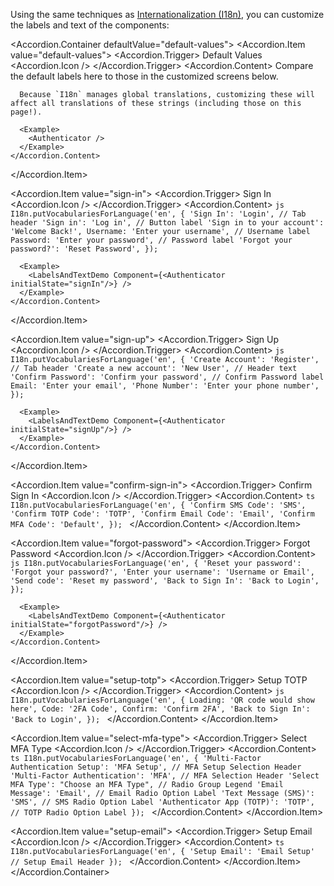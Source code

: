 


Using the same techniques as [Internationalization (I18n)](#internationalization-i18n), you can customize the labels and text of the components:

<Accordion.Container defaultValue="default-values">
  <Accordion.Item value="default-values">
    <Accordion.Trigger>
      <Text fontWeight="bold">Default Values</Text>
      <Accordion.Icon />
    </Accordion.Trigger>
    <Accordion.Content>
      Compare the default labels here to those in the customized screens below.

      Because `I18n` manages global translations, customizing these will affect all translations of these strings (including those on this page!).

      <Example>
        <Authenticator />
      </Example>
    </Accordion.Content>
  </Accordion.Item>

  <Accordion.Item value="sign-in">
    <Accordion.Trigger>
      <Text fontWeight="bold">Sign In</Text>
      <Accordion.Icon />
    </Accordion.Trigger>
    <Accordion.Content>
      ```js
      I18n.putVocabulariesForLanguage('en', {
        'Sign In': 'Login', // Tab header
        'Sign in': 'Log in', // Button label
        'Sign in to your account': 'Welcome Back!',
        Username: 'Enter your username', // Username label
        Password: 'Enter your password', // Password label
        'Forgot your password?': 'Reset Password',
      });
      ```

      <Example>
        <LabelsAndTextDemo Component={<Authenticator initialState="signIn"/>} />
      </Example>
    </Accordion.Content>
  </Accordion.Item>

  <Accordion.Item value="sign-up">
    <Accordion.Trigger>
      <Text fontWeight="bold">Sign Up</Text>
      <Accordion.Icon />
    </Accordion.Trigger>
    <Accordion.Content>
      ```js
      I18n.putVocabulariesForLanguage('en', {
        'Create Account': 'Register', // Tab header
        'Create a new account': 'New User', // Header text
        'Confirm Password': 'Confirm your password', // Confirm Password label
        Email: 'Enter your email',
        'Phone Number': 'Enter your phone number',
      });
      ```

      <Example>
        <LabelsAndTextDemo Component={<Authenticator initialState="signUp"/>} />
      </Example>
    </Accordion.Content>
  </Accordion.Item>

  <Accordion.Item value="confirm-sign-in">
    <Accordion.Trigger>
      <Text fontWeight="bold">Confirm Sign In</Text>
      <Accordion.Icon />
    </Accordion.Trigger>
    <Accordion.Content>
    ```ts
    I18n.putVocabulariesForLanguage('en', {
      'Confirm SMS Code': 'SMS',
      'Confirm TOTP Code': 'TOTP',
      'Confirm Email Code': 'Email',
      'Confirm MFA Code': 'Default',
    });
    ```
    </Accordion.Content>
  </Accordion.Item>

  <Accordion.Item value="forgot-password">
    <Accordion.Trigger>
      <Text fontWeight="bold">Forgot Password</Text>
      <Accordion.Icon />
    </Accordion.Trigger>
    <Accordion.Content>
      ```js
      I18n.putVocabulariesForLanguage('en', {
        'Reset your password': 'Forgot your password?',
        'Enter your username': 'Username or Email',
        'Send code': 'Reset my password',
        'Back to Sign In': 'Back to Login',
      });
      ```

      <Example>
        <LabelsAndTextDemo Component={<Authenticator initialState="forgotPassword"/>} />
      </Example>
    </Accordion.Content>
  </Accordion.Item>

  <Accordion.Item value="setup-totp">
    <Accordion.Trigger>
      <Text fontWeight="bold">Setup TOTP</Text>
      <Accordion.Icon />
    </Accordion.Trigger>
    <Accordion.Content>
      ```js
      I18n.putVocabulariesForLanguage('en', {
        Loading: 'QR code would show here',
        Code: '2FA Code',
        Confirm: 'Confirm 2FA',
        'Back to Sign In': 'Back to Login',
      });
      ```
    </Accordion.Content>
  </Accordion.Item>
  
  <Accordion.Item value="select-mfa-type">
    <Accordion.Trigger>
      <Text fontWeight="bold">Select MFA Type</Text>
      <Accordion.Icon />
    </Accordion.Trigger>
    <Accordion.Content>
      ```ts
      I18n.putVocabulariesForLanguage('en', {
        'Multi-Factor Authentication Setup': 'MFA Setup', // MFA Setup Selection Header
        'Multi-Factor Authentication': 'MFA', // MFA Selection Header
        'Select MFA Type': "Choose an MFA Type", // Radio Group Legend
        'Email Message': 'Email', // Email Radio Option Label
        'Text Message (SMS)': 'SMS', // SMS Radio Option Label
        'Authenticator App (TOTP)': 'TOTP', // TOTP Radio Option Label
      });
      ```
    </Accordion.Content>
  </Accordion.Item>

  <Accordion.Item value="setup-email">
    <Accordion.Trigger>
      <Text fontWeight="bold">Setup Email</Text>
      <Accordion.Icon />
    </Accordion.Trigger>
    <Accordion.Content>
      ```ts
      I18n.putVocabulariesForLanguage('en', {
        'Setup Email': 'Email Setup' // Setup Email Header
      });
      ```
    </Accordion.Content>
  </Accordion.Item>
</Accordion.Container>
